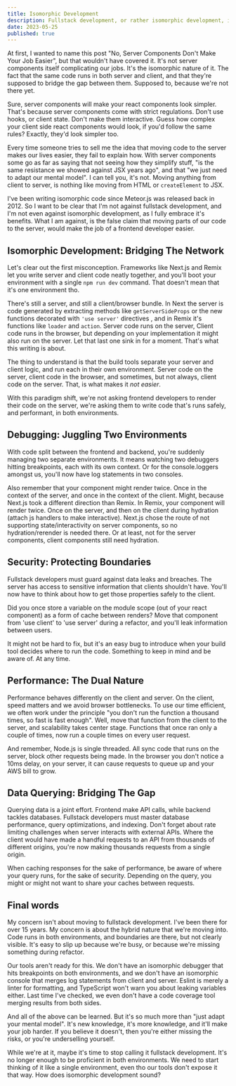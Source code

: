 ```yaml
---
title: Isomorphic Development
description: Fullstack development, or rather isomorphic development, isn't as easy as they say.
date: 2023-05-25
published: true
---
```


At first, I wanted to name this post "No, Server Components Don't Make Your Job Easier", but that wouldn't have covered it. It's not server components itself complicating our jobs. It's the isomorphic nature of it. The fact that the same code runs in both server and client, and that they're supposed to bridge the gap between them. Supposed to, because we're not there yet.

Sure, server components will make your react components look simpler. That's because server components come with strict regulations. Don't use hooks, or client state. Don't make them interactive. Guess how complex your client side react components would look, if you'd follow the same rules? Exactly, they'd look simpler too.

Every time someone tries to sell me the idea that moving code to the server makes our lives easier, they fail to explain how. With server components some go as far as saying that not seeing how they simplify stuff, "is the same resistance we showed against JSX years ago", and that "we just need to adapt our mental model". I can tell you, it's not. Moving anything from client to server, is nothing like moving from HTML or `createElement` to JSX.

I've been writing isomorphic code since Meteor.js was released back in 2012. So I want to be clear that I'm not against fullstack development, and I'm not even against isomorphic development, as I fully embrace it's benefits. What I am against, is the false claim that moving parts of our code to the server, would make the job of a frontend developer easier.

## Isomorphic Development: Bridging The Network

Let's clear out the first misconception. Frameworks like Next.js and Remix let you write server and client code neatly together, and you'll boot your environment with a single `npm run dev` command. That doesn't mean that it's one environment tho.

There's still a server, and still a client/browser bundle. In Next the server is code generated by extracting methods like `getServerSideProps` or the new functions decorated with `'use server'` directives , and in Remix it's functions like `loader` and `action`. Server code runs on the server, Client code runs in the browser, but depending on your implementation it might also run on the server. Let that last one sink in for a moment. That's what this writing is about.

The thing to understand is that the build tools separate your server and client logic, and run each in their own environment. Server code on the server, client code in the browser, and sometimes, but not always, client code on the server. That, is what makes it _not easier_.

With this paradigm shift, we're not asking frontend developers to render their code on the server, we're asking them to write code that's runs safely, and performant, in both environments.

## Debugging: Juggling Two Environments

With code split between the frontend and backend, you're suddenly managing two separate environments. It means watching two debuggers hitting breakpoints, each with its own context. Or for the console.loggers amongst us, you'll now have log statements in two consoles.

Also remember that your component might render twice. Once in the context of the server, and once in the context of the client. Might, because Next.js took a different direction than Remix. In Remix, your component will render twice. Once on the server, and then on the client during hydration (attach js handlers to make interactive). Next.js chose the route of not supporting state/interactivity on server components, so no hydration/rerender is needed there. Or at least, not for the server components, client components still need hydration.

## Security: Protecting Boundaries

Fullstack developers must guard against data leaks and breaches. The server has access to sensitive information that clients shouldn't have. You'll now have to think about how to get those properties safely to the client.

Did you once store a variable on the module scope (out of your react component) as a form of cache between renders? Move that component from 'use client' to 'use server' during a refactor, and you'll leak information between users.

It might not be hard to fix, but it's an easy bug to introduce when your build tool decides where to run the code. Something to keep in mind and be aware of. At any time.

## Performance: The Dual Nature

Performance behaves differently on the client and server. On the client, speed matters and we avoid browser bottlenecks. To use our time efficient, we often work under the principle "you don't run the function a thousand times, so fast is fast enough". Well, move that function from the client to the server, and scalability takes center stage. Functions that once ran only a couple of times, now run a couple times on every user request.

And remember, Node.js is single threaded. All sync code that runs on the server, block other requests being made. In the browser you don't notice a 10ms delay, on your server, it can cause requests to queue up and your AWS bill to grow.

## Data Querying: Bridging The Gap

Querying data is a joint effort. Frontend make API calls, while backend tackles databases. Fullstack developers must master database performance, query optimizations, and indexing. Don't forget about rate limiting challenges when server interacts with external APIs. Where the client would have made a handful requests to an API from thousands of different origins, you're now making thousands requests from a single origin.

When caching responses for the sake of performance, be aware of where your query runs, for the sake of security. Depending on the query, you might or might not want to share your caches between requests.

## Final words

My concern isn't about moving to fullstack development. I've been there for over 15 years. My concern is about the hybrid nature that we're moving into. Code runs in both environments, and boundaries are there, but not clearly visible. It's easy to slip up because we're busy, or because we're missing something during refactor.

Our tools aren't ready for this. We don't have an isomorphic debugger that hits breakpoints on both environments, and we don't have an isomorphic console that merges log statements from client and server. Eslint is merely a linter for formatting, and TypeScript won't warn you about leaking variables either. Last time I've checked, we even don't have a code coverage tool merging results from both sides.

And all of the above can be learned. But it's so much more than "just adapt your mental model". It's new knowledge, it's more knowledge, and it'll make your job harder. If you believe it doesn't, then you're either missing the risks, or you're underselling yourself.

While we're at it, maybe it's time to stop calling it fullstack development. It's no longer enough to be proficient in both environments. We need to start thinking of it like a single environment, even tho our tools don't expose it that way. How does isomorphic development sound?

